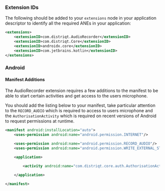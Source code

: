 
### Extension IDs

The following should be added to your `extensions` node in your application descriptor to identify all the required ANEs in your application:

```xml
<extensions>
	<extensionID>com.distriqt.AudioRecorder</extensionID>
	<extensionID>com.distriqt.Core</extensionID>
	<extensionID>androidx.core</extensionID>
	<extensionID>com.jetbrains.kotlin</extensionID>
</extensions>
```



### Android 


#### Manifest Additions

The AudioRecorder extension requires a few additions to the manifest to be able to 
start certain activities and get access to the users microphone.

You should add the listing below to your manifest, take particular attention to 
the `RECORD_AUDIO` which is required to access to users microphone and the 
`AuthorisationActivity` which is required on recent versions of Android to 
request permissions at runtime.


```xml
<manifest android:installLocation="auto">
	<uses-permission android:name="android.permission.INTERNET"/>
	
	<uses-permission android:name="android.permission.RECORD_AUDIO"/>
	<uses-permission android:name="android.permission.WRITE_EXTERNAL_STORAGE" android:maxSdkVersion="29" />

	<application>

		<activity android:name="com.distriqt.core.auth.AuthorisationActivity" android:theme="@android:style/Theme.Translucent.NoTitleBar" android:exported="false" />

	</application>

</manifest>
```

